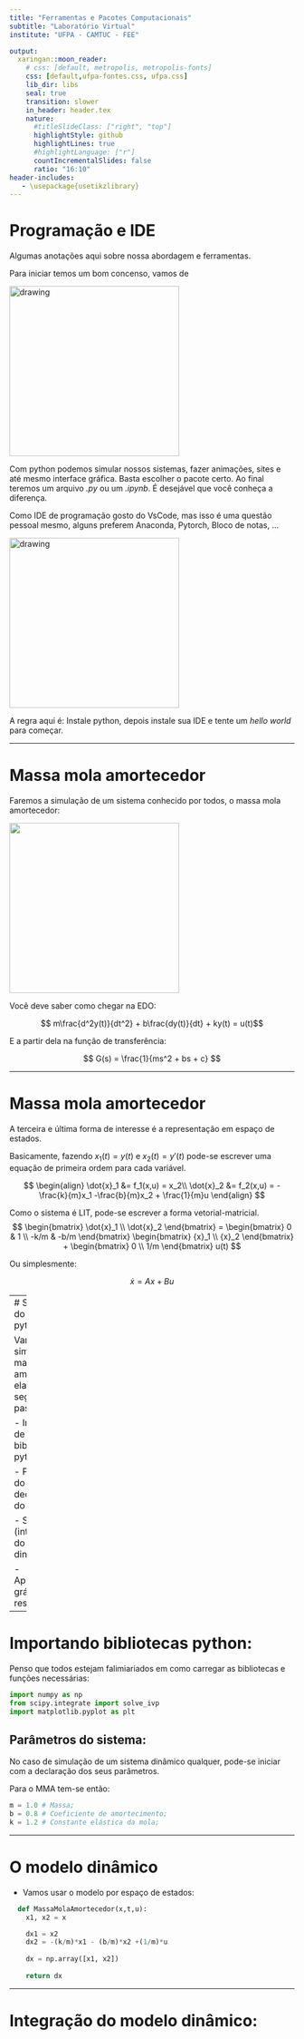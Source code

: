 ```yaml
---
title: "Ferramentas e Pacotes Computacionais"
subtitle: "Laboratório Virtual"
institute: "UFPA - CAMTUC - FEE"

output:
  xaringan::moon_reader:
    # css: [default, metropolis, metropolis-fonts]
    css: [default,ufpa-fontes.css, ufpa.css]
    lib_dir: libs
    seal: true
    transition: slower
    in_header: header.tex
    nature:
      #titleSlideClass: ["right", "top"]
      highlightStyle: github
      highlightLines: true
      #highlightLanguage: ["r"]
      countIncrementalSlides: false
      ratio: "16:10"
header-includes:
   - \usepackage{usetikzlibrary}
---
```


# Programação e IDE 

Algumas anotações aqui sobre nossa abordagem e ferramentas.

Para iniciar temos um bom concenso, vamos de

  <img src="https://www.python.org/static/img/python-logo@2x.png" alt="drawing" width="300"/>

Com python podemos simular nossos sistemas, fazer animações, sites e até mesmo interface gráfica. Basta escolher o pacote certo. Ao final teremos um arquivo *.py* ou um *.ipynb*. É desejável que você conheça a diferença.

  
  Como IDE de programação gosto do VsCode, mas isso é uma questão pessoal mesmo, alguns preferem Anaconda, Pytorch, Bloco de notas, ...
  
  <img src="https://www.shanebart.com/wp-content/uploads/2019/05/5k4h36j3h4j.png" alt="drawing" width="300"/>

  A regra aqui é: Instale python, depois instale sua IDE e tente um *hello world* para começar.

---

# Massa mola amortecedor

Faremos a simulação de um sistema conhecido por todos, o massa mola amortecedor:

<img src="mma.png" width="300" />

Você deve saber como chegar na EDO:

$$ m\frac{d^2y(t)}{dt^2} + b\frac{dy(t)}{dt} + ky(t) = u(t)$$

E a partir dela na função de transferência:

$$ G(s) = \frac{1}{ms^2 + bs + c} $$

---

# Massa mola amortecedor

A terceira e última forma de interesse é a representação em espaço de estados.

Basicamente, fazendo $x_1(t) = y(t)$ e $x_2(t) = y'(t)$ pode-se escrever uma 
equação de primeira ordem para cada variável.

$$
\begin{align}
\dot{x}_1 &= f_1(x,u) = x_2\\
\dot{x}_2 &= f_2(x,u) = -\frac{k}{m}x_1 -\frac{b}{m}x_2 + \frac{1}{m}u
\end{align}
$$

Como  o sistema é LIT, pode-se escrever a forma vetorial-matricial.
$$
\begin{bmatrix}
  \dot{x}_1 \\
  \dot{x}_2
\end{bmatrix}
=
\begin{bmatrix}
  0 & 1 \\
  -k/m & -b/m
\end{bmatrix}
\begin{bmatrix}
  {x}_1 \\
  {x}_2
\end{bmatrix}
+
\begin{bmatrix}
  0 \\
  1/m
\end{bmatrix}
u(t)
$$

Ou simplesmente:

$$ \dot{x} = Ax + Bu $$


---
# Simulação do MMA em python

Vamos a simulação do massa mola amortecedor, ela seguirá os seguintes passos:

- Importação de bibliotecas python;

- Parâmetros do sistema e declaração do modelo;

- Simulação (integração) do modelo dinâmico;

- Apresentação gráfica dos resultados.

---

# Importando bibliotecas python:

Penso que todos estejam falimiariados em como carregar as bibliotecas e funções necessárias:
```python
import numpy as np
from scipy.integrate import solve_ivp
import matplotlib.pyplot as plt
```

## Parâmetros do sistema:

No caso de simulação de um sistema dinâmico qualquer, 
pode-se iniciar com a declaração dos seus parâmetros.

Para o MMA tem-se então:


```python
m = 1.0 # Massa;
b = 0.8 # Coeficiente de amortecimento;
k = 1.2 # Constante elástica da mola;
```

--- 

# O modelo dinâmico

- Vamos usar o modelo por espaço de estados:

```python
  def MassaMolaAmortecedor(x,t,u):
    x1, x2 = x 

    dx1 = x2
    dx2 = -(k/m)*x1 - (b/m)*x2 +(1/m)*u
    
    dx = np.array([x1, x2])
    
    return dx
```

---

# Integração do modelo dinâmico:


